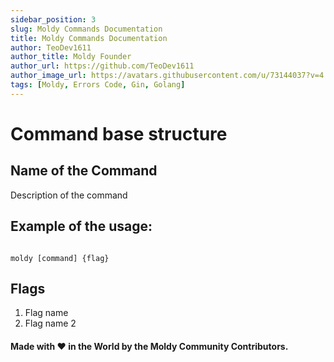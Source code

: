 ```yaml
---
sidebar_position: 3
slug: Moldy Commands Documentation
title: Moldy Commands Documentation  
author: TeoDev1611
author_title: Moldy Founder
author_url: https://github.com/TeoDev1611
author_image_url: https://avatars.githubusercontent.com/u/73144037?v=4
tags: [Moldy, Errors Code, Gin, Golang]
---
```


# Command base structure

## Name of the Command

Description of the command

## Example of the usage:

```

moldy [command] {flag}

```

## Flags

1. Flag name
1. Flag name 2

#### Made with ❤️ in the World by the Moldy Community Contributors.